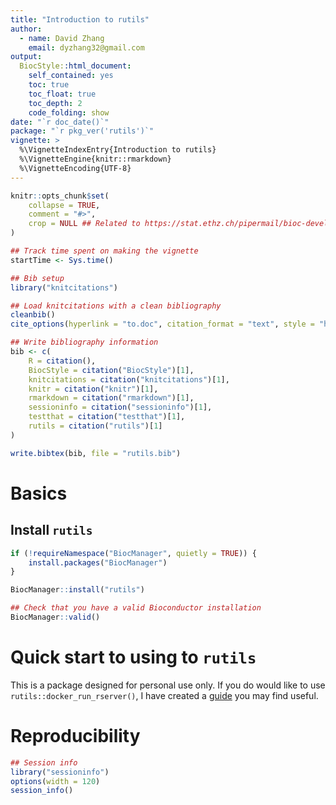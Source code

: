 ```yaml
---
title: "Introduction to rutils"
author: 
  - name: David Zhang
    email: dyzhang32@gmail.com
output: 
  BiocStyle::html_document:
    self_contained: yes
    toc: true
    toc_float: true
    toc_depth: 2
    code_folding: show
date: "`r doc_date()`"
package: "`r pkg_ver('rutils')`"
vignette: >
  %\VignetteIndexEntry{Introduction to rutils}
  %\VignetteEngine{knitr::rmarkdown}
  %\VignetteEncoding{UTF-8}  
---
```


```r
knitr::opts_chunk$set(
    collapse = TRUE,
    comment = "#>",
    crop = NULL ## Related to https://stat.ethz.ch/pipermail/bioc-devel/2020-April/016656.html
)
```


```r
## Track time spent on making the vignette
startTime <- Sys.time()

## Bib setup
library("knitcitations")

## Load knitcitations with a clean bibliography
cleanbib()
cite_options(hyperlink = "to.doc", citation_format = "text", style = "html")

## Write bibliography information
bib <- c(
    R = citation(),
    BiocStyle = citation("BiocStyle")[1],
    knitcitations = citation("knitcitations")[1],
    knitr = citation("knitr")[1],
    rmarkdown = citation("rmarkdown")[1],
    sessioninfo = citation("sessioninfo")[1],
    testthat = citation("testthat")[1],
    rutils = citation("rutils")[1]
)

write.bibtex(bib, file = "rutils.bib")
```

# Basics

## Install `rutils`

```r
if (!requireNamespace("BiocManager", quietly = TRUE)) {
    install.packages("BiocManager")
}

BiocManager::install("rutils")

## Check that you have a valid Bioconductor installation
BiocManager::valid()
```

# Quick start to using to `rutils`

This is a package designed for personal use only. If you do would like to use `rutils::docker_run_rserver()`, I have created a [guide](https://dzhang32.github.io/rutils/articles/rocker_setup.html) you may find useful. 

# Reproducibility

```r
## Session info
library("sessioninfo")
options(width = 120)
session_info()
```
